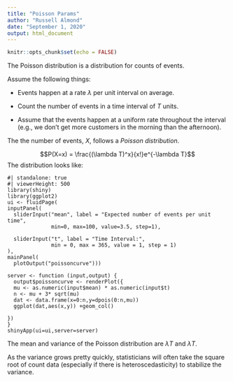 ```yaml
---
title: "Poisson Params"
author: "Russell Almond"
date: "September 1, 2020"
output: html_document
---
```


```r
knitr::opts_chunk$set(echo = FALSE)
```

The Poisson distribution is a distribution for counts of events.  

Assume the following things:

* Events happen at a rate $\lambda$ per unit interval on average.

* Count the number of events in a time interval of $T$ units.

* Assume that the events happen at a uniform rate throughout the interval (e.g., we don't get more customers in the morning than the afternoon).

The the number of events, $X$, follows a _Poisson distribution_.

$$P(X=x) = \frac{(\lambda T)^x}{x!}e^{-\lambda T}$$
The distribution looks like:

```shinylive-r
#| standalone: true
#| viewerHeight: 500
library(shiny)
library(ggplot2)
ui <- fluidPage(
inputPanel(
  sliderInput("mean", label = "Expected number of events per unit time",
              min=0, max=100, value=3.5, step=1),
  
  sliderInput("t", label = "Time Interval:",
              min = 0, max = 365, value = 1, step = 1)
),
mainPanel(
  plotOutput("poissoncurve")))

server <- function (input,output) {
  output$poissoncurve <- renderPlot({
  mu <- as.numeric(input$mean) * as.numeric(input$t)
  n <- mu + 3* sqrt(mu)
  dat <- data.frame(x=0:n,y=dpois(0:n,mu))
  ggplot(dat,aes(x,y)) +geom_col()  

})
}
shinyApp(ui=ui,server=server)
```

The mean and variance of the Poisson distribution are $\lambda T$ and $\lambda T$.  

As the variance grows pretty quickly, statisticians will often take
the square root of count data (especially if there is
heteroscedasticity) to stabilize the variance.
